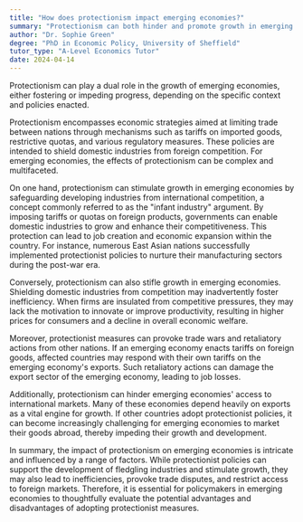 ```yaml
---
title: "How does protectionism impact emerging economies?"
summary: "Protectionism can both hinder and promote growth in emerging economies, depending on the specific circumstances and policies implemented."
author: "Dr. Sophie Green"
degree: "PhD in Economic Policy, University of Sheffield"
tutor_type: "A-Level Economics Tutor"
date: 2024-04-14
---
```


Protectionism can play a dual role in the growth of emerging economies, either fostering or impeding progress, depending on the specific context and policies enacted.

Protectionism encompasses economic strategies aimed at limiting trade between nations through mechanisms such as tariffs on imported goods, restrictive quotas, and various regulatory measures. These policies are intended to shield domestic industries from foreign competition. For emerging economies, the effects of protectionism can be complex and multifaceted.

On one hand, protectionism can stimulate growth in emerging economies by safeguarding developing industries from international competition, a concept commonly referred to as the "infant industry" argument. By imposing tariffs or quotas on foreign products, governments can enable domestic industries to grow and enhance their competitiveness. This protection can lead to job creation and economic expansion within the country. For instance, numerous East Asian nations successfully implemented protectionist policies to nurture their manufacturing sectors during the post-war era.

Conversely, protectionism can also stifle growth in emerging economies. Shielding domestic industries from competition may inadvertently foster inefficiency. When firms are insulated from competitive pressures, they may lack the motivation to innovate or improve productivity, resulting in higher prices for consumers and a decline in overall economic welfare.

Moreover, protectionist measures can provoke trade wars and retaliatory actions from other nations. If an emerging economy enacts tariffs on foreign goods, affected countries may respond with their own tariffs on the emerging economy's exports. Such retaliatory actions can damage the export sector of the emerging economy, leading to job losses.

Additionally, protectionism can hinder emerging economies' access to international markets. Many of these economies depend heavily on exports as a vital engine for growth. If other countries adopt protectionist policies, it can become increasingly challenging for emerging economies to market their goods abroad, thereby impeding their growth and development.

In summary, the impact of protectionism on emerging economies is intricate and influenced by a range of factors. While protectionist policies can support the development of fledgling industries and stimulate growth, they may also lead to inefficiencies, provoke trade disputes, and restrict access to foreign markets. Therefore, it is essential for policymakers in emerging economies to thoughtfully evaluate the potential advantages and disadvantages of adopting protectionist measures.
    